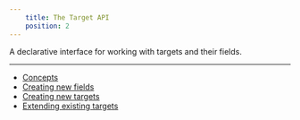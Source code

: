```yaml
---
    title: The Target API
    position: 2
---
```


A declarative interface for working with targets and their fields.

---

- [Concepts](./concepts.mdx)
- [Creating new fields](./creating-new-fields.mdx)
- [Creating new targets](./creating-new-targets.mdx)
- [Extending existing targets](./extending-existing-targets.mdx)
